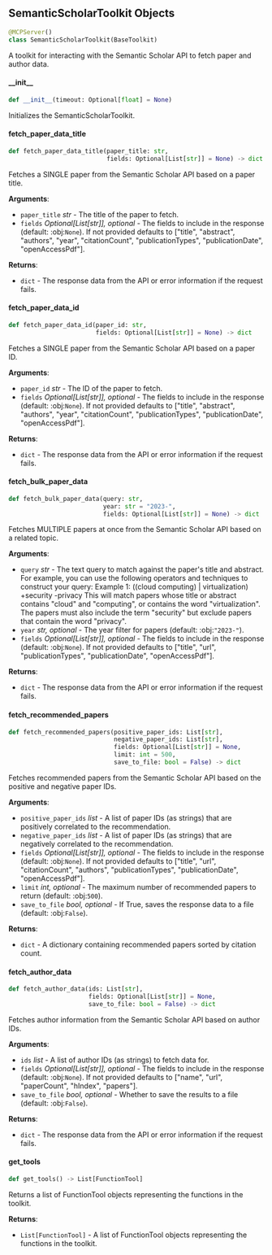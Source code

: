 <a id="camel.toolkits.semantic_scholar_toolkit"></a>

<a id="camel.toolkits.semantic_scholar_toolkit.SemanticScholarToolkit"></a>

## SemanticScholarToolkit Objects

```python
@MCPServer()
class SemanticScholarToolkit(BaseToolkit)
```

A toolkit for interacting with the Semantic Scholar
API to fetch paper and author data.

<a id="camel.toolkits.semantic_scholar_toolkit.SemanticScholarToolkit.__init__"></a>

#### \_\_init\_\_

```python
def __init__(timeout: Optional[float] = None)
```

Initializes the SemanticScholarToolkit.

<a id="camel.toolkits.semantic_scholar_toolkit.SemanticScholarToolkit.fetch_paper_data_title"></a>

#### fetch\_paper\_data\_title

```python
def fetch_paper_data_title(paper_title: str,
                           fields: Optional[List[str]] = None) -> dict
```

Fetches a SINGLE paper from the Semantic Scholar
API based on a paper title.

**Arguments**:

- `paper_title` _str_ - The title of the paper to fetch.
- `fields` _Optional[List[str]], optional_ - The fields to include in
  the response (default: :obj:`None`). If not provided defaults
  to ["title", "abstract", "authors", "year", "citationCount",
  "publicationTypes", "publicationDate", "openAccessPdf"].
  

**Returns**:

- `dict` - The response data from the API or error information if the
  request fails.

<a id="camel.toolkits.semantic_scholar_toolkit.SemanticScholarToolkit.fetch_paper_data_id"></a>

#### fetch\_paper\_data\_id

```python
def fetch_paper_data_id(paper_id: str,
                        fields: Optional[List[str]] = None) -> dict
```

Fetches a SINGLE paper from the Semantic Scholar
API based on a paper ID.

**Arguments**:

- `paper_id` _str_ - The ID of the paper to fetch.
- `fields` _Optional[List[str]], optional_ - The fields to include in
  the response (default: :obj:`None`). If not provided defaults
  to ["title", "abstract", "authors", "year", "citationCount",
  "publicationTypes", "publicationDate", "openAccessPdf"].
  

**Returns**:

- `dict` - The response data from the API or error information
  if the request fails.

<a id="camel.toolkits.semantic_scholar_toolkit.SemanticScholarToolkit.fetch_bulk_paper_data"></a>

#### fetch\_bulk\_paper\_data

```python
def fetch_bulk_paper_data(query: str,
                          year: str = "2023-",
                          fields: Optional[List[str]] = None) -> dict
```

Fetches MULTIPLE papers at once from the Semantic Scholar
API based on a related topic.

**Arguments**:

- `query` _str_ - The text query to match against the paper's title and
  abstract. For example, you can use the following operators and
  techniques to construct your query: Example 1: ((cloud
  computing) | virtualization) +security -privacy This will
  match papers whose title or abstract contains "cloud" and
  "computing", or contains the word "virtualization". The papers
  must also include the term "security" but exclude papers that
  contain the word "privacy".
- `year` _str, optional_ - The year filter for papers (default:
  :obj:`"2023-"`).
- `fields` _Optional[List[str]], optional_ - The fields to include in
  the response (default: :obj:`None`). If not provided defaults
  to ["title", "url", "publicationTypes", "publicationDate",
  "openAccessPdf"].
  

**Returns**:

- `dict` - The response data from the API or error information if the
  request fails.

<a id="camel.toolkits.semantic_scholar_toolkit.SemanticScholarToolkit.fetch_recommended_papers"></a>

#### fetch\_recommended\_papers

```python
def fetch_recommended_papers(positive_paper_ids: List[str],
                             negative_paper_ids: List[str],
                             fields: Optional[List[str]] = None,
                             limit: int = 500,
                             save_to_file: bool = False) -> dict
```

Fetches recommended papers from the Semantic Scholar
API based on the positive and negative paper IDs.

**Arguments**:

- `positive_paper_ids` _list_ - A list of paper IDs (as strings)
  that are positively correlated to the recommendation.
- `negative_paper_ids` _list_ - A list of paper IDs (as strings)
  that are negatively correlated to the recommendation.
- `fields` _Optional[List[str]], optional_ - The fields to include in
  the response (default: :obj:`None`). If not provided defaults
  to ["title", "url", "citationCount", "authors",
  "publicationTypes", "publicationDate", "openAccessPdf"].
- `limit` _int, optional_ - The maximum number of recommended papers to
  return (default: :obj:`500`).
- `save_to_file` _bool, optional_ - If True, saves the response data to
  a file (default: :obj:`False`).
  

**Returns**:

- `dict` - A dictionary containing recommended papers sorted by
  citation count.

<a id="camel.toolkits.semantic_scholar_toolkit.SemanticScholarToolkit.fetch_author_data"></a>

#### fetch\_author\_data

```python
def fetch_author_data(ids: List[str],
                      fields: Optional[List[str]] = None,
                      save_to_file: bool = False) -> dict
```

Fetches author information from the Semantic Scholar
API based on author IDs.

**Arguments**:

- `ids` _list_ - A list of author IDs (as strings) to fetch
  data for.
- `fields` _Optional[List[str]], optional_ - The fields to include in
  the response (default: :obj:`None`). If not provided defaults
  to ["name", "url", "paperCount", "hIndex", "papers"].
- `save_to_file` _bool, optional_ - Whether to save the results to a
  file (default: :obj:`False`).
  

**Returns**:

- `dict` - The response data from the API or error information if
  the request fails.

<a id="camel.toolkits.semantic_scholar_toolkit.SemanticScholarToolkit.get_tools"></a>

#### get\_tools

```python
def get_tools() -> List[FunctionTool]
```

Returns a list of FunctionTool objects representing the
functions in the toolkit.

**Returns**:

- `List[FunctionTool]` - A list of FunctionTool objects
  representing the functions in the toolkit.

